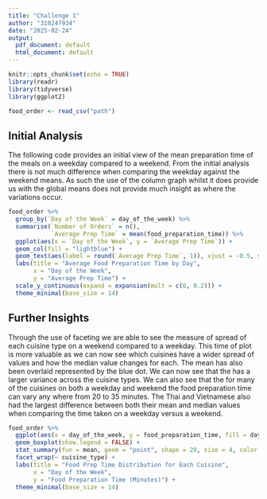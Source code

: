 ```yaml
---
title: "Challenge 1"
author: "310247934"
date: "2025-02-24"
output:
  pdf_document: default
  html_document: default
---
```


```r
knitr::opts_chunk$set(echo = TRUE)
library(readr)
library(tidyverse)
library(ggplot2)

```
```r
food_order <- read_csv("path")

```
## Initial Analysis
The following code provides an initial view of the mean preparation time of the meals on a weekday compared to a weekend. From the initial analysis there is not much difference when comparing the weekday against the weekend means. As such the use of the column graph whilst it does provide us with the global means does not provide much insight as where the variations occur.  

```r
food_order %>%
  group_by(`Day of the Week` = day_of_the_week) %>%
  summarise(`Number of Orders` = n(),
            `Average Prep Time` = mean(food_preparation_time)) %>%
  ggplot(aes(x = `Day of the Week`, y = `Average Prep Time`)) +
  geom_col(fill = "lightblue") +
  geom_text(aes(label = round(`Average Prep Time`, 1)), vjust = -0.5, size = 5) +
  labs(title = "Average Food Preparation Time by Day",
       x = "Day of the Week",
       y = "Average Prep Time") +
  scale_y_continuous(expand = expansion(mult = c(0, 0.2))) +
  theme_minimal(base_size = 14)

```

## Further Insights
Through the use of faceting we are able to see the measure of spread of each cuisine type on a weekend compared to a weekday. This time of plot is more valuable as we can now see which cuisines have a wider spread of values and how the median value changes for each. The mean has also been overlaid represented by the blue dot. We can now see that the has a larger variance across the cuisine types. We can also see that the for many of the cuisines on both a weekday and weekend the food preparation time can vary any where from 20 to 35 minutes. The Thai and Vietnamese also had the largest difference between both their mean and median values when comparing the time taken on a weekday versus a weekend. 





```r
food_order %>%
  ggplot(aes(x = day_of_the_week, y = food_preparation_time, fill = day_of_the_week)) +
  geom_boxplot(show.legend = FALSE) +
  stat_summary(fun = mean, geom = "point", shape = 20, size = 4, color = "blue") +
  facet_wrap(~ cuisine_type) +
  labs(title = "Food Prep Time Distribution for Each Cuisine",
       x = "Day of the Week",
       y = "Food Preparation Time (Minutes)") +
  theme_minimal(base_size = 14)
```


